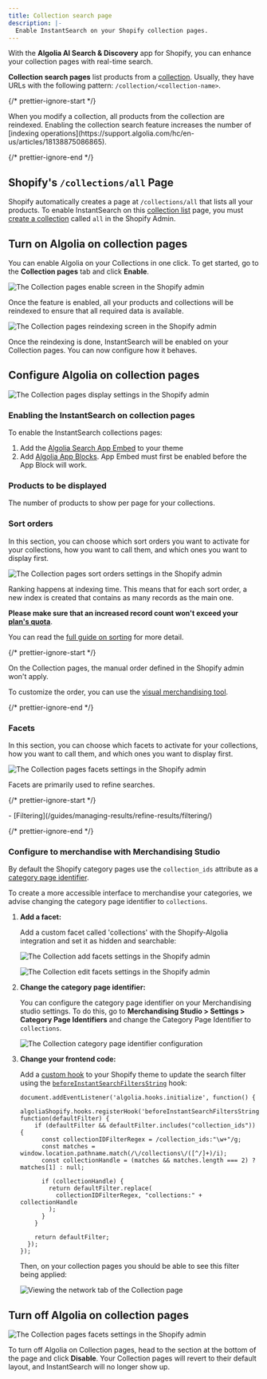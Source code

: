 ```yaml
---
title: Collection search page
description: |-
  Enable InstantSearch on your Shopify collection pages.
---
```


With the **Algolia AI Search & Discovery** app for Shopify,
you can enhance your collection pages with real-time search.

**Collection search pages** list products from a [collection](https://help.shopify.com/en/manual/products/collections).
Usually, they have URLs with the following pattern: `/collection/<collection-name>`.

{/* prettier-ignore-start */}

<Note>
  When you modify a collection, all products from the collection are reindexed.
  Enabling the collection search feature increases the number of [indexing operations](https://support.algolia.com/hc/en-us/articles/18138875086865).
</Note>

{/* prettier-ignore-end */}

## Shopify's `/collections/all` Page

Shopify automatically creates a page at `/collections/all` that lists all your products.
To enable InstantSearch on this [collection list](/integration/shopify/getting-started/quick-start/?client=ruby#enable-instantsearch-for-collection-list-page) page, you must [create a collection](https://help.shopify.com/en/manual/products/collections) called `all` in the Shopify Admin.

## Turn on Algolia on collection pages

You can enable Algolia on your Collections in one click.
To get started, go to the **Collection pages** tab and click **Enable**.

![The Collection pages enable screen in the Shopify admin](/doc/assets/images/integrations/shopify/collection-pages/1-enabling-collection-pages-2219b377.jpeg)

Once the feature is enabled, all your products and collections will be reindexed to ensure that all required data is available.

![The Collection pages reindexing screen in the Shopify admin](/doc/assets/images/integrations/shopify/collection-pages/2-collection-pages-reindexing-a31eb758.jpeg)

Once the reindexing is done, InstantSearch will be enabled on your Collection pages. You can now configure how it behaves.

## Configure Algolia on collection pages

![The Collection pages display settings in the Shopify admin](/doc/assets/images/integrations/shopify/collection-pages/3-collection-pages-display-settings-58289cc9.jpeg)

### Enabling the InstantSearch on collection pages

To enable the InstantSearch collections pages:

1. Add the [Algolia Search App Embed](/integration/shopify/getting-started/quick-start/#enable-instantsearch-for-collection-pages) to your theme
1. Add [Algolia App Blocks](/integration/shopify/getting-started/quick-start/#enable-autocomplete). App Embed must first be enabled before the App Block will work.

### Products to be displayed

The number of products to show per page for your collections.

### Sort orders

In this section, you can choose which sort orders you want to activate for your collections, how you want to call them, and which ones you want to display first.

![The Collection pages sort orders settings in the Shopify admin](/doc/assets/images/integrations/shopify/collection-pages/4-collection-pages-sort-orders-397fab43.jpeg)

Ranking happens at indexing time. This means that for each sort order, a new index is created that contains as many records as the main one.

**Please make sure that an increased record count won't exceed your [plan's quota](https://www.algolia.com/pricing/)**.

You can read the [full guide on sorting](/guides/managing-results/refine-results/sorting/) for more detail.

{/* prettier-ignore-start */}

<Note>
  On the Collection pages, the manual order defined in the Shopify admin won't apply.

  To customize the order, you can use the [visual merchandising tool](/integration/shopify/going-further/merchandising-tool/).
</Note>

{/* prettier-ignore-end */}

### Facets

In this section, you can choose which facets to activate for your collections, how you want to call them, and which ones you want to display first.

![The Collection pages facets settings in the Shopify admin](/doc/assets/images/integrations/shopify/collection-pages/5-collection-pages-facets-2c6bf181.jpeg)

Facets are primarily used to refine searches.

{/* prettier-ignore-start */}

<Info>
  - [Filtering](/guides/managing-results/refine-results/filtering/)
</Info>

{/* prettier-ignore-end */}

### Configure to merchandise with Merchandising Studio

By default the Shopify category pages use the `collection_ids` attribute as a [category page identifier](/guides/solutions/ecommerce/browse/tutorials/category-pages/#add-a-category-identifying-attribute-to-each-record).

To create a more accessible interface to merchandise your categories, we advise changing the category page identifier to `collections`.

1. **Add a facet:**

   Add a custom facet called 'collections' with the Shopify-Algolia integration and set it as hidden and searchable:

   ![The Collection add facets settings in the Shopify admin](/doc/assets/images/integrations/shopify/collection-pages/13-collection-add-facet-c4bfbc53.png)

   ![The Collection edit facets settings in the Shopify admin](/doc/assets/images/integrations/shopify/collection-pages/14-collection-edit-facet-8e2e89a4.png)

1. **Change the category page identifier:**

   You can configure the category page identifier on your Merchandising studio settings. To do this, go to **Merchandising Studio > Settings > Category Page Identifiers** and change the Category Page Identifier to `collections`.

   ![The Collection category page identifier configuration](/doc/assets/images/integrations/shopify/collection-pages/15-collection-category-page-identifier-17c65818.png)

1. **Change your frontend code:**

   Add a [custom hook](/integration/shopify/building-search-ui/frontend-custom-events/#add-custom-hooks) to your Shopify theme to update the search filter using the [`beforeInstantSearchFiltersString`](/integration/shopify/building-search-ui/frontend-custom-events/#beforeinstantsearchfiltersstring) hook:

   ```jsjs
   document.addEventListener('algolia.hooks.initialize', function() {
     algoliaShopify.hooks.registerHook('beforeInstantSearchFiltersString', function(defaultFilter) {
       if (defaultFilter && defaultFilter.includes("collection_ids")) {
         const collectionIDFilterRegex = /collection_ids:"\w+"/g;
         const matches = window.location.pathname.match(/\/collections\/([^/]+)/i);
         const collectionHandle = (matches && matches.length === 2) ? matches[1] : null;

         if (collectionHandle) {
           return defaultFilter.replace(
             collectionIDFilterRegex, "collections:" + collectionHandle
           );
         }
       }

       return defaultFilter;
     });
   });
   ```

   Then, on your collection pages you should be able to see this filter being applied:

   ![Viewing the network tab of the Collection page](/doc/assets/images/integrations/shopify/collection-pages/16-collection-page-network-c8a23572.png)

## Turn off Algolia on collection pages

![The Collection pages facets settings in the Shopify admin](/doc/assets/images/integrations/shopify/collection-pages/6-collection-pages-disable-f7bb19c8.jpeg)

To turn off Algolia on Collection pages, head to the section at the bottom of the page and click **Disable**. Your Collection pages will revert to their default layout, and InstantSearch will no longer show up.
